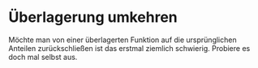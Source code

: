 # Überlagerung umkehren


Möchte man von einer überlagerten Funktion auf die ursprünglichen Anteilen zurückschließen ist das erstmal ziemlich schwierig.
Probiere es doch mal selbst aus.
<WaveSummationInverted />
